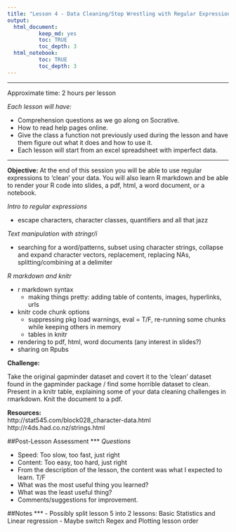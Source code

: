 ```yaml
---
title: "Lesson 4 - Data Cleaning/Stop Wrestling with Regular Expressions"
output: 
  html_document:
          keep_md: yes
          toc: TRUE
          toc_depth: 3
  html_notebook:
          toc: TRUE
          toc_depth: 3
---
```

***


Approximate time: 2 hours per lesson

 _Each lesson will have:_
 
 - Comprehension questions as we go along on Socrative.
 - How to read help pages online.
 - Give the class a function not previously used during the lesson and have them figure out what it does and how to use it.
 - Each lesson will start from an excel spreadsheet with imperfect data.

***
__Objective:__ At the end of this session you will be able to use regular expressions to 'clean' your data. You will also learn R markdown and be able to render your R code into slides, a pdf, html, a word document, or a notebook.

_Intro to regular expressions_

- escape characters, character classes, quantifiers and all that jazz

_Text manipulation with stringr/i_

- searching for a word/patterns, subset using character strings, collapse and expand character vectors, replacement, replacing NAs, splitting/combining at a delimiter

_R markdown and knitr_

- r markdown syntax
    +  making things pretty: adding table of contents, images, hyperlinks, urls
- knitr code chunk options
    + suppressing pkg load warnings, eval = T/F, re-running some chunks while keeping others in memory
    + tables in knitr
- rendering to pdf, html, word documents (any interest in slides?)
- sharing on Rpubs

__Challenge:__      

Take the original gapminder dataset and covert it to the 'clean' dataset found in the gapminder package / find some horrible dataset to clean. Present in a knitr table, explaining some of your data cleaning challenges in rmarkdown. Knit the document to a pdf.
   
__Resources:__      
http://stat545.com/block028_character-data.html     
http://r4ds.had.co.nz/strings.html
    

##Post-Lesson Assessment
***
_Questions_

- Speed: Too slow, too fast, just right
- Content: Too easy, too hard, just right
- From the description of the lesson, the content was what I expected to learn. T/F
- What was the most useful thing you learned?
- What was the least useful thing?
- Comments/suggestions for improvement.


##Notes
***
- Possibly split lesson 5 into 2 lessons: Basic Statistics and Linear regression
- Maybe switch Regex and Plotting lesson order